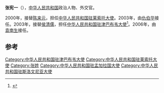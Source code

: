 '''张宪一'''（{{bd|1954年|9月}}），[[中华人民共和国|中华人民共和国]]政治人物、外交官。

2000年，接替[[陈来元|陈来元]]，担任[[中国驻莱索托大使列表|中华人民共和国驻莱索托大使]]。2003年，由[[仇伯华|仇伯华]]接任。2003年，接替[[侯清儒|侯清儒]]，担任[[中国驻津巴布韦大使列表|中华人民共和国驻津巴布韦大使]]<ref>{{cite web|author=中华人民共和国外交部|title=中国驻津巴布韦历任大使|url=http://www.mfa.gov.cn/chn/pds/ziliao/wjrw/2167/2170/t9193.htm|publisher=中华人民共和国外交部|accessdate=2012-03-09}}</ref>。2006年，由[[袁南生|袁南生]]接任。

== 参考 ==
{{reflist}}

{{start box}}
{{s-dip}}
{{succession box|[[孫榮民|孫榮民]]|[[葉皓|葉皓]]|[[中國駐斯洛文尼亞大使列表|中華人民共和國駐斯洛文尼亞大使]]|2012年3月－2015年3月}}
{{succession box|[[鄭清典|鄭清典]]|[[李軍_(外交官)|李軍]]|[[中國駐孟加拉國大使列表|中華人民共和國駐孟加拉國大使]]|2009年3月－2012年2月}}
{{succession box|[[侯清儒|侯清儒]]|[[袁南生|袁南生]]|[[中国驻津巴布韦大使列表|中华人民共和国驻津巴布韦大使]]|2003年9月－2006年12月}}
{{succession box|[[陈来元|陈来元]]|[[仇伯华|仇伯华]]|[[中国驻莱索托大使列表|中华人民共和国驻莱索-{托}-大使]]|2000年7月－2003年6月}}
{{end box}}
{{中国政治人物小作品}}

[[Category:中华人民共和国驻津巴布韦大使|Category:中华人民共和国驻津巴布韦大使]]
[[Category:中华人民共和国驻莱索托大使|Category:中华人民共和国驻莱索托大使]]
[[Category:张姓|Category:张姓]]
[[Category:中华人民共和国驻孟加拉国大使|Category:中华人民共和国驻孟加拉国大使]]
[[Category:中华人民共和国驻斯洛文尼亚大使|Category:中华人民共和国驻斯洛文尼亚大使]]